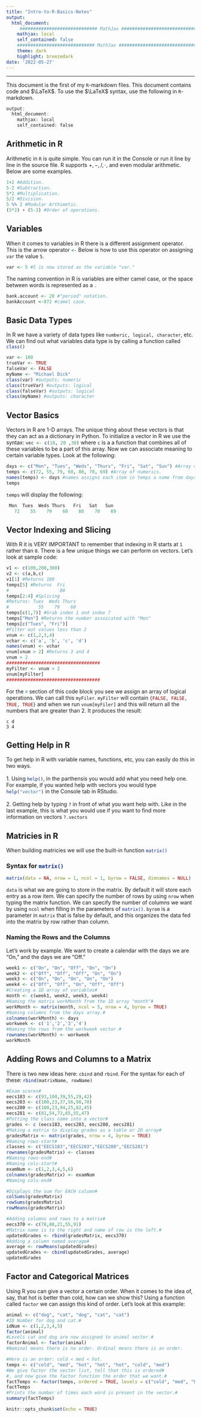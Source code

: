 ```yaml
---
title: "Intro-to-R-Basics-Notes"
output:
  html_document:
     ############################# MathJax #############################
    mathjax: local
    self_contained: false
    ############################# MathJax #############################
    theme: dark
    highlight: breezedark
date: '2022-05-27'
--- 
```

<hr>
This document is the first of my `R`{.bash}-markdown files. This document contains code
and $\LaTeX$. To use the $\LaTeX$ syntax, use the following in `R`{.bash}-markdown.
```r
output:
  html_document:
    mathjax: local
    self_contained: false
```
## Arithmetic in R
Arithmetic in `R`{.bash} is quite simple. You can run it in the Console or run it line by line in the source file.
R supports $+,-,/,\cdot,$ and even modular arithmetic. Below are some examples.
```r
1+2 #Addition.
5-2 #Subtraction.
5*2 #Multiplication.
5/2 #Division.
5 %% 2 #Modular Arthimetic.
(5*2) + (5-3) #Order of operations.
```
## Variables
When it comes to variables in R there is a different assignment operator. This is the arrow operator `<-`{.r}
Below is how to use this operator on assigning `var`{.bash} the value `5`{.bash}.
```r
var <- 5 #5 is now stored as the variable "var."
```
The naming convention in R is variables are either camel case, or the space between words is represented as a `.`{.bash}
```r
bank.account <- 20 #"period" notation.
bankAccount <-872 #camel case.
```
## Basic Data Types
In R we have a variety of data types like `numberic, logical, character`{.bash}, etc. We can find out what variables data type is by calling a function called `class()`{.r}
```r
var <- 100
trueVar <- TRUE
falseVar <- FALSE
myName <- "Michael Dick"
class(var) #outputs: numeric
class(trueVar) #outputs: logical
class(falseVar) #outputs: logical
class(myName) #outputs: character
```
## Vector Basics
Vectors in R are 1-D arrays. The unique thing about these vectors is that they can act as a dictionary in Python. To initialize a vector in R we use the syntax: `vec <- c(10, 20 ,30)`{.r} where `c`{.bash} is a a function that combines all of these variables to be a part of this array. Now we can associate meaning to certain variable types. Look at the following:
```r
days <- c("Mon", "Tues", "Weds", "Thurs", "Fri", "Sat", "Sun") #Array of characters.
temps <- c(72, 55, 79, 60, 80, 70, 69) #Array of numerics.
names(temps) <- days #names assigns each item in temps a name from days
temps
```
`temps`{.bash} will display the following:
```r
 Mon  Tues  Weds Thurs   Fri   Sat   Sun 
   72    55    79    60    80    70    69 
```

## Vector Indexing and Slicing
With R it is VERY IMPORTANT to remember that indexing in R starts at `1`{.bash} rather than `0`{.bash}. There is a few unique things we can perform on vectors. Let's look at sample code:
```r
v1 <- c(100,200,300)
v2 <- c(a,b,c) 
v1[1] #Returns 100
temps[5] #Returns  Fri 
#                   80 
temps[2:4] #Splicing
#Returns: Tues  Weds Thurs 
#           55    79    60 
temps[c(1,7)] #Grab index 1 and index 7
temps["Mon"] #Returns the number assoicated with "Mon"
temps[c("Tues", "Fri")]
#Filter out values less than 2
vnum <- c(1,2,3,4)
vchar <- c('a', 'b', 'c', 'd')
names(vnum) <- vchar
vnum[vnum > 2] #Returns 3 and 4
vnum > 2
###################################
myFilter <- vnum > 2
vnum[myFilter]
###################################
```
For the `#`{.R} section of this code block you see we assign an array of logical operations. We can call this `myFiler`{.bash}. `myFilter`{.bash} will contain `{FALSE, FALSE, TRUE, TRUE}`{.R} and when we run `vnum[myFiler]`{.R} and this will return all the numbers that are greater than 2. It produces the result: 
```.code
c d 
3 4 
```
## Getting Help in R
To get help in R with variable names, functions, etc, you can easily do this in two ways.
<br>
<br>
1. Using `help()`{.R}, in the parthensis you would add what you need help one. For example, if you wanted help with vectors you would type `help("vector")`{.R} in the Console tab in RStudio.
<br>
<br>
2. Getting help by typing `?`{.bash} in front of what you want help with. Like in the last example, this is what you would use if you want to find more information on vectors `?.vectors`{.bash}

## Matricies in R

When building matricies we will use the built-in function `matrix()`{.bash}

### Syntax for `matrix()`{.bash}
```r
matrix(data = NA, nrow = 1, ncol = 1, byrow = FALSE, dimnames = NULL)
```
`data`{.bash} is what we are going to store in the matrix. By default it will store each entry as a row item. We can specify the number of rows by using `nrow`{.bash} when typing the matrix function. We can specify the number of columns we want by using `ncol`{.bash} when filling in the parameters of `matrix()`{.bash}. `byrom`{.bash} is a parameter in `matrix`{.bash} that is false by default, and this organizes the data fed into the matrix by row rather than column.

### Naming the Rows and the Columns

Let's work by example. We want to create a calendar with the days we are "On," and the days we are "Off."

```r
week1 <- c("On", "On", "Off", "On", "On")
week2 <- c("Off", "Off", "Off", "On", "On")
week3 <- c("On", "On", "On", "On", "On")
week4 <- c("Off", "Off", "On", "Off", "Off")
#Creating a 1D array of variables#
month <- c(week1, week2, week3, week4)
#Naming the matrix workMonth from the 1D array "month"#
workMonth <- matrix(month, ncol = 5, nrow = 4, byrow = TRUE)
#Naming columns from the days array.#
colnames(workMonth) <- days
workweek <- c('1','2','3','4')
#Naming the rows from the workweek vector.#
rownames(workMonth) <- workweek
workMonth
```
## Adding Rows and Columns to a Matrix

There is two new ideas here: `cbind`{.bash} and `rbind`{.bash}. For the syntax for each of these: `rbind(matrixName, rowName)`{.r}

```r
#Exam scores#
eecs183 <- c(93,100,39,55,29,42)
eecs203 <- c(100,23,37,56,98,78)
eecs280 <- c(100,23,94,25,82,45)
eecs281 <- c(81,54,73,65,55,47)
#Putting the class name into a vector#
grades <- c (eecs183, eecs203, eecs280, eecs281)
#Making a matrix to display grades as a table or 2D array#
gradesMatrix <- matrix(grades, nrow = 4, byrow = TRUE)
#Naming rows-start#
classes <- c("EECS183","EECS203","EECS280","EECS281")
rownames(gradesMatrix) <- classes
#Naming rows-end#
#Naming cols-start#
examNum <- c(1,2,3,4,5,6)
colnames(gradesMatrix) <- examNum
#Naming cols-end#

#Displays the sum for EACH column#
colSums(gradesMatrix)
rowSums(gradesMatrix)
rowMeans(gradesMatrix)

#Adding columns and rows to a matrix#
eecs370 <- c(78,88,21,55,91)
#Matrix name is to the right and name of row is the left.#
updatedGrades <- rbind(gradesMatrix, eecs370)
#Adding a column named average#
average <- rowMeans(updatedGrades)
updatedGrades <- cbind(updatedGrades, average)
updatedGrades

```
## Factor and Categorical Matrices
Using R you can give a vector a certain order. When it comes to the idea of, say, that hot is better than cold, how can we show this? Using a function called `factor`{.bash} we can assign this kind of order. Let's look at this example:
```r
animal <- c("dog", "cat", "dog", "cat", "cat")
#ID Number for dog and cat.#
idNum <- c(1,2,3,4,5)
factor(animal)
#Levels cat and dog are now assigned to animal vector.#
factorAnimal <- factor(animal)
#Nominal means there is no order. Ordinal means there is an order.

#Here is an order: cold < med < hot.
temps <- c("cold", "med", "hot", "hot", "hot", "cold", "med")
#We give factor the vector list, tell that this is ordered#
#, and now give the factor function the order that we want.#
factTemps <- factor(temps, ordered = TRUE, levels = c("cold", "med", "hot"))
factTemps
#Prints the number of times each word is present in the vector.#
summary(factTemps)

```



```r
knitr::opts_chunk$set(echo = TRUE)
```

